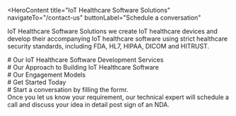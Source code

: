 <HeroContent
  title="IoT Healthcare Software Solutions"
  navigateTo="/contact-us"
  buttonLabel="Schedule a conversation"
>
  IoT Healthcare Software Solutions we create IoT healthcare devices and develop
  their accompanying IoT healthcare software using strict healthcare security
  standards, including FDA, HL7, HIPAA, DICOM and HITRUST.
</HeroContent>
<ClientCompaniesComponent />

<div
  style={{
    display: "flex",
    justifyContent: "center",
    alignItems: "center",
    gap: "20px",
  }}
>
  <div># Our IoT Healthcare Software Development Services</div>
</div>

<section className="grid grid-cols-2 gap-10 w-full py-16">
  <section className="w-full col-span-1 cursor-pointer">
    <ServiceCard
      service={{
        id: 1,
        image: "",
        title: "Health Data Collection and Analytics",
        description:
          "We develop applications that can gather health-related data, analyze the information, and generate in-depth insights into health outcomes. This helps healthcare organizations access healthcare analytics and make well-informed decisions. Our solutions collect data from smart blood glucose meters and blood pressure cuffs to enable inpatient monitoring.",
        urlPath: "",
      }}
    />
  </section>
  <section className="w-full col-span-1 cursor-pointer">
    <ServiceCard
      service={{
        id: 2,
        image: "",
        title: "Disease Management",
        description:
          "We create digital applications and software that collect information from wearable devices and smart internet-connected devices to monitor vital health metrics in real-time, identify patterns, and receive AI-powered notifications about emerging health issues. Our solutions also facilitate automated electronic prescription management for chronic health conditions.",
        urlPath: "",
      }}
    />
  </section>
  <section className="w-full col-span-1 cursor-pointer">
    <ServiceCard
      service={{
        id: 3,
        image: "",
        title: "Hospital Automation",
        description:
          "Healthcare organizations can improve their productivity and enhance the services they provide by automating their hospital workflows and managing medical facilities effectively. Our hospital automation solutions include inventory management systems that utilize RFID tags and Bluetooth Low Energy (BLE) beacons, integration of wearable devices, and sensor-based climate control solutions to assist hospitals in streamlining their operations.",
        urlPath: "",
      }}
    />
  </section>
  <section className="w-full col-span-1 cursor-pointer">
    <ServiceCard
      service={{
        id: 4,
        image: "",
        title: "Telecare Solutions",
        description:
          "Telecare Solutions offers comprehensive telehealth solutions that facilitate communication between healthcare providers and patients, as well as extend care services beyond traditional healthcare facilities. The company's Telecare Services include the creation of Alexa skills that comply with HIPAA regulations, enabling the real-time transmission of health information through voice interfaces, and the integration of Internet of Things (IoT) devices with telemedicine applications.",
        urlPath: "",
      }}
    />
  </section>
  <section className="w-full col-span-1 cursor-pointer">
    <ServiceCard
      service={{
        id: 5,
        image: "",
        title: "Blockchain-based IoT Healthcare Software",
        description:
          "We create blockchain-powered IoT healthcare software to safeguard numerous health records, encompassing financial transactions and data sharing between healthcare authorities and patients generated through IoT devices. Blockchain-based applications offer a record of authentication authorizations for accessing healthcare data.",
        urlPath: "",
      }}
    />
  </section>
  <section className="w-full col-span-1 cursor-pointer">
    <ServiceCard
      service={{
        id: 6,
        image: "",
        title: "Machine Learning-enabled IoT Healthcare Software",
        description:
          "Machine Learning-powered IoT Healthcare Software we develop machine learning-powered applications for Internet of Things (IoT) devices that assist hospital administrators in improving customer service, analyzing medical records, extracting insights from large data volumes, and enhancing patient care. By leveraging ML applications, you can gather more data from devices and incorporate automated algorithms to enable more efficient data processing.",
        urlPath: "",
      }}
    />
  </section>
</section>

<div
  style={{
    display: "flex",
    justifyContent: "center",
    alignItems: "center",
    gap: "20px",
  }}
>
  <div># Our Approach to Building IoT Healthcare Software</div>
</div>

<section className="grid grid-cols-3 gap-10 w-full py-16">
  <section className="w-full col-span-1 cursor-pointer">
    <ServiceCard
      service={{
        id: 1,
        image: "",
        title: "Consulting for Strategy and Solution Planning",
        description:
          "We offer consulting services to assist you in planning the features and functionalities of your future IoT-based healthcare solution. Our goal is to ensure that your proposed solution aligns with your overall business and IT strategies. We provide consulting support to help you build a comprehensive IoT platform that includes all the necessary components, such as web and mobile applications for nurses, doctors, and patients, as well as data analytics capabilities to process the collected medical data and other relevant technology solutions.",
        urlPath: "",
      }}
    />
  </section>
  <section className="w-full col-span-1 cursor-pointer">
    <ServiceCard
      service={{
        id: 2,
        image: "",
        title: "Implementation of IoMT Solutions",
        description:
          "We implement your Internet of Medical Things (IoMT) healthcare solution through an iterative process, constantly finding new ways to enhance it at each stage of the agile development cycle. We develop and deliver an IoMT solution based on your software requirements specification, thoroughly testing its functionality. Before starting the development, we outline and provide details about the project's complexity and scope.",
        urlPath: "",
      }}
    />
  </section>
  <section className="w-full col-span-1 cursor-pointer">
    <ServiceCard
      service={{
        id: 3,
        image: "",
        title: "Support and Maintenance",
        description:
          "We offer ongoing assistance and upkeep even after the completion of the development process. Our team's objective is to devise a scalable and resilient solution that can be enhanced over time. We guarantee that your system will remain operational without interruption. Additionally, we propose new ideas to enhance the existing solution and incorporate additional features.",
        urlPath: "",
      }}
    />
  </section>
</section>

<div
  style={{
    display: "flex",
    justifyContent: "center",
    alignItems: "center",
    gap: "20px",
  }}
>
  <div># Our Engagement Models</div>
</div>

<section className="grid grid-cols-3 gap-10 w-full py-16">
  <section className="w-full col-span-1 cursor-pointer">
    <ServiceCard
      service={{
        id: 1,
        image: "",
        title: "Dedicated Development Team",
        description:
          "Our skilled development team utilizes state-of-the-art artificial intelligence and machine learning technologies to provide our clients with exceptional services and personalized solutions.",
        urlPath: "",
      }}
    />
  </section>
  <section className="w-full col-span-1 cursor-pointer">
    <ServiceCard
      service={{
        id: 2,
        image: "",
        title: "Team Extension",
        description:
          "Our team extension approach is intended to help clients who want to grow their teams by providing the specific skills and knowledge required for their initiatives.",
        urlPath: "/",
      }}
    />
  </section>
  <section className="w-full col-span-1 cursor-pointer">
    <ServiceCard
      service={{
        id: 3,
        image: "",
        title: "Project-based Model",
        description:
          "Our client-focused, project-driven methodology, bolstered by our skilled software development team, is committed to encouraging collaboration with clients and attaining their unique project goals.",
        urlPath: "",
      }}
    />
  </section>
</section>

<div
  style={{
    display: "flex",
    justifyContent: "center",
    alignItems: "center",
    gap: "20px",
  }}
>
  <div># Get Started Today</div>
</div>

<section className="grid grid-cols-4 gap-10 w-full py-16">
  <section className="w-full col-span-1 cursor-pointer">
    <ServiceCard
      service={{
        id: 1,
        image: "",
        title: "1. Get in Touch",
        description:
          "Complete the contact form secured by a non-disclosure agreement, select a time on our calendar, and arrange a video conference with our specialists.",
        urlPath: "",
      }}
    />
  </section>
  <section className="w-full col-span-1 cursor-pointer">
    <ServiceCard
      service={{
        id: 2,
        image: "",
        title: "2. Get a Consultation",
        description:
          "Get on a call with our team to know the feasibility of your project idea.",
        urlPath: "",
      }}
    />
  </section>
  <section className="w-full col-span-1 cursor-pointer">
    <ServiceCard
      service={{
        id: 3,
        image: "",
        title: "3. Get a Cost Estimate",
        description:
          "Based on the project requirements, we share a project proposal with budget and timeline estimates.",
        urlPath: "",
      }}
    />
  </section>
  <section className="w-full col-span-1 cursor-pointer">
    <ServiceCard
      service={{
        id: 4,
        image: "",
        title: "4. Project Kickoff",
        description:
          "Once the project is signed, we bring together a team from a range of disciplines to kick start your project.",
        urlPath: "",
      }}
    />
  </section>
</section>

<div
  style={{
    display: "flex",
    justifyContent: "center",
    alignItems: "center",
    gap: "20px",
  }}
>
  <div># Start a conversation by filling the formr.</div>
  <div>
    Once you let us know your requirement, our technical expert will schedule a
    call and discuss your idea in detail post sign of an NDA.
  </div>
</div>
